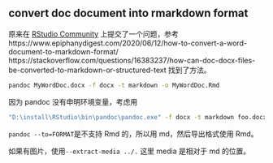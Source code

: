 ## convert doc document into rmarkdown format

原来在 [RStudio Community](https://community.rstudio.com/t/search-a-package-to-convert-doc-document-into-rmarkdown-format/27072) 上提交了一个问题，参考
https://www.epiphanydigest.com/2020/06/12/how-to-convert-a-word-document-to-markdown-format/
https://stackoverflow.com/questions/16383237/how-can-doc-docx-files-be-converted-to-markdown-or-structured-text
找到了方法。

```bash
pandoc MyWordDoc.docx -f docx -t markdown -o MyWordDoc.Rmd
```

因为 pandoc 没有申明环境变量，考虑用

```bash
"D:\install\RStudio\bin\pandoc\pandoc.exe" -f docx -t markdown foo.docx -o foo.markdown
```

`pandoc --to=FORMAT`是不支持 Rmd 的，所以用 md，然后导出格式使用 Rmd。

如果有图片，使用`--extract-media ../.`
这里 media 是相对于 md 的位置。
